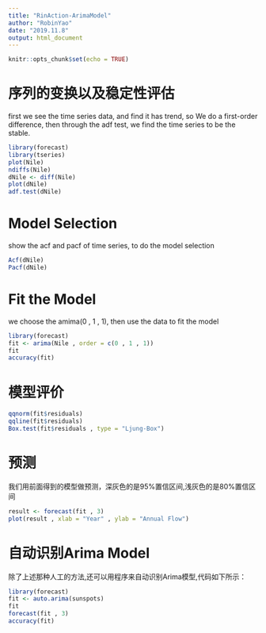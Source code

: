 ---
title: "RinAction-ArimaModel"
author: "RobinYao"
date: "2019.11.8"
output: html_document
---

```{r setup, include=FALSE}
knitr::opts_chunk$set(echo = TRUE)
```


# 序列的变换以及稳定性评估
first we see the time series data, and find it has trend, so We do a first-order difference, then through the adf test, we find the time series to be the stable.
```{r}
library(forecast)
library(tseries)
plot(Nile)
ndiffs(Nile)
dNile <- diff(Nile)
plot(dNile)
adf.test(dNile)
```
# Model Selection
show the acf and pacf of time series, to do the model selection
```{r}
Acf(dNile)
Pacf(dNile)
```
# Fit the Model
we choose the amima(0 , 1 , 1), then use the data to fit the model
```{r}
library(forecast)
fit <- arima(Nile , order = c(0 , 1 , 1))
fit
accuracy(fit)
```
# 模型评价
```{r}
qqnorm(fit$residuals)
qqline(fit$residuals)
Box.test(fit$residuals , type = "Ljung-Box")
```
# 预测
我们用前面得到的模型做预测，深灰色的是95%置信区间,浅灰色的是80%置信区间
```{r}
result <- forecast(fit , 3)
plot(result , xlab = "Year" , ylab = "Annual Flow")
```
# 自动识别Arima Model
除了上述那种人工的方法,还可以用程序来自动识别Arima模型,代码如下所示：
```{r}
library(forecast)
fit <- auto.arima(sunspots)
fit
forecast(fit , 3)
accuracy(fit)
```

